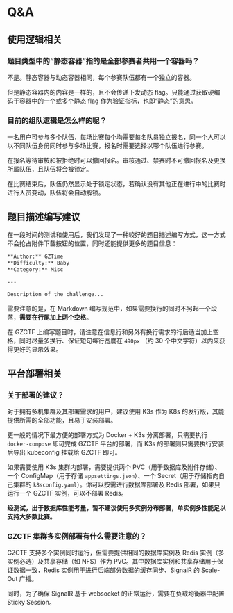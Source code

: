 # Q&A

## 使用逻辑相关

### 题目类型中的“静态容器”指的是全部参赛者共用一个容器吗？

不是。静态容器与动态容器相同，每个参赛队伍都有一个独立的容器。

但是静态容器内的内容是一样的，且不会传递下发动态 flag。只能通过获取硬编码于容器中的一个或多个静态 flag 作为验证指标，也即“静态”的意思。

### 目前的组队逻辑是怎么样的呢？

一名用户可参与多个队伍，每场比赛每个均需要每名队员独立报名，同一个人可以以不同队伍身份同时参与多场比赛，报名时需要选择以哪个队伍进行参赛。

在报名等待审核和被拒绝时可以撤回报名。审核通过、禁赛时不可撤回报名及更换所属队伍，且队伍将会被锁定。

在比赛结束后，队伍仍然显示处于锁定状态，若确认没有其他正在进行中的比赛时进行人员变动，队伍将会自动解锁。

## 题目描述编写建议

在一段时间的测试和使用后，我们发现了一种较好的题目描述编写方式，这一方式不会抢占附件下载按钮的位置，同时还能提供更多的题目信息：

```md
**Author:** GZTime
**Difficulty:** Baby
**Category:** Misc

---

Description of the challenge...
```

需要注意的是，在 Markdown 编写规范中，如果需要换行的同时不另起一个段落，**需要在行尾加上两个空格**。

在 GZCTF 上编写题目时，请注意在信息行和另外有换行需求的行后适当加上空格，同时尽量多换行、保证短句每行宽度在 `490px` （约 30 个中文字符）以内来获得更好的显示效果。

## 平台部署相关

### 关于部署的建议？

对于拥有多机集群及其部署需求的用户，建议使用 K3s 作为 K8s 的发行版，其能提供所需的全部功能，且易于安装部署。

更一般的情况下最方便的部署方式为 Docker + K3s 分离部署，只需要执行 `docker-compose` 即可完成 GZCTF 平台的部署，而 K3s 的部署则只需要执行安装后导出 kubeconfig 挂载给 GZCTF 即可。

如果需要使用 K3s 集群内部署，需要提供两个 PVC（用于数据库及附件存储）、一个 ConfigMap（用于存储 `appsettings.json`）、一个 Secret（用于存储指向自己集群的 `k8sconfig.yaml`）。你可以按需进行数据库部署及 Redis 部署，如果只运行一个 GZCTF 实例，可以不部署 Redis。

**经测试，出于数据库性能考量，暂不建议使用多实例分布部署，单实例多性能足以支持大多数比赛。**

### GZCTF 集群多实例部署有什么需要注意的？

GZCTF 支持多个实例同时运行，但需要提供相同的数据库实例及 Redis 实例（多实例必选）及共享存储（如 NFS）作为 PVC。其中数据库实例和共享存储用于保证数据一致，Redis 实例用于进行后端部分数据的缓存同步、SignalR 的 Scale-Out 广播。

同时，为了确保 SignalR 基于 websocket 的正常运行，需要在负载均衡器中配置 Sticky Session。
